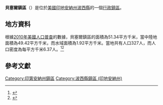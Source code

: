 {{noteTA
|G1=USState
|G2=地名
|G3=Unit
}}
{{Infobox settlement
|official_name            = 貝塞爾鎮區
|native_name = Bethel Township
|settlement_type          = [[行政鎮區|行政鎮區]]
|image_skyline            = 
|imagesize                = 
|image_map                = Map highlighting Bethel Township, Posey County, Indiana.svg
|mapsize                  = 250px
|pushpin_map  =USA Indiana
|pushpin_label = 貝塞爾鎮區
|pushpin_label_position   = top
|pushpin_map_caption      = 貝塞爾鎮區在印地安納州的位置
|subdivision_type         = [[世界政區索引|國家]]
|subdivision_type1        = [[美国州份|州份]]
|subdivision_type2        = [[印地安納州行政区划|縣]]
|subdivision_name         = [[美国|美国]]
|subdivision_name1        = [[印地安納州|印地安納州]]
|subdivision_name2        = [[波西縣_(印地安納州)|波西縣]]
|elevation_ft             = 381
|elevation_m              = 116
|timezone                 = [[北美东部時區|北美东部時區]]
|area_total_km2           = 51.34
|area_land_km2            = 49.42
|area_water_km2           = 1.92
|area_total_sq_mi         = 
|area_land_sq_mi          = 
|area_water_sq_mi         = 
|population_as_of         = [[2010年美國人口普查|2010]]
|population_footnotes     = 
|population_total         = 327
|population_density_km2   = auto
|population_density_sq_mi = auto
|utc_offset               = -5
|coordinates              = {{coord|38|12|19|N|87|55|36|W|type:city_region:US-AL_source:GNS-enwiki|display=inline,title}}
| coor_pinpoint           = 
| coordinates_footnotes   = 
|timezone_DST             = EDT
|utc_offset_DST           = -4
|postal_code_type         = [[美國郵區編號|郵區編號]]
|postal_code              = 
|area_code                = {{link-en|电话区号812|Area code 812|812}}
|blank_name = [[地名信息系统|GNIS ID]]
|blank_info = 453107
}}
'''貝塞爾鎮區'''（{{lang-en|Bethel Township}}）是位於[[美國|美國]][[印地安納州|印地安納州]][[波西縣_(印地安納州)|波西縣]]的一個[[行政鎮區|行政鎮區]]。

== 地方資料 ==
根據[[2010年美國人口普查|2010年美國人口普查]]的數據，貝塞爾鎮區的面積為51.34平方千米，當中陸地面積為49.42平方千米，而水域面積為1.92平方千米。當地共有人口327人，而人口密度為每平方千米6.37人。<ref name="GR8">{{cite web|url=http://factfinder2.census.gov|publisher=[[美国人口调查局|美国人口调查局]]|accessdate=2011-05-14|title=American FactFinder|archive-date=2013-09-11|archive-url=https://web.archive.org/web/20130911234518/http://factfinder2.census.gov/|dead-url=no}}</ref><ref>{{cite web|url=https://www.citypopulation.de/en/usa/indiana/admin/|title=USA: Indiana (Counties and Townships) - City Population|access-date=2020-08-17|archive-date=2020-04-22|archive-url=https://web.archive.org/web/20200422090607/https://www.citypopulation.de/en/usa/indiana/admin/|dead-url=no}}</ref>

== 參考文獻 ==
{{reflist}}

{{波西縣 (印地安納州)}}

{{DEFAULTSORT:Bethel Township}}
[[Category:印第安納州鎮區|Category:印第安納州鎮區]]
[[Category:波西縣鎮區_(印地安納州)|Category:波西縣鎮區 (印地安納州)]]

{{Indiana-geo-stub}}